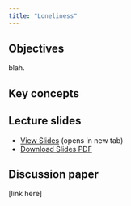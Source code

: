 ```yaml
---
title: "Loneliness"
---
```


## Objectives

blah.

::: {.callout-note icon="false"}
## Key concepts


:::

## Lecture slides

- [View Slides](slides/week11/11_loneliness_slides.html){target="_blank"} (opens in new tab)
- [Download Slides PDF](slides/week11/11_loneliness_slides.pdf){download="11_loneliness_slides.pdf"}

## Discussion paper

[link here]
